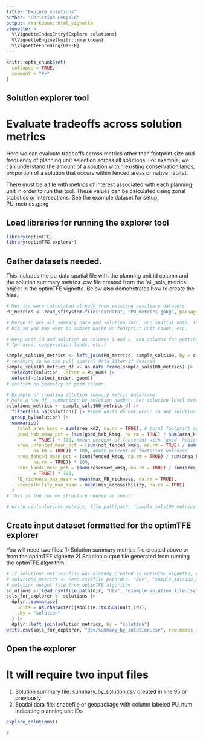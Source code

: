 ```yaml
---
title: "Explore solutions"
author: "Christina Leopold"
output: rmarkdown::html_vignette
vignette: >
  %\VignetteIndexEntry{Explore solutions}
  %\VignetteEngine{knitr::rmarkdown}
  %\VignetteEncoding{UTF-8}
---
```


```r
knitr::opts_chunk$set(
  collapse = TRUE,
  comment = "#>"
)
```
## Solution explorer tool
# Evaluate tradeoffs across solution metrics
Here we can evaluate tradeoffs across metrics other than footprint size and frequency
of planning unit selection across all solutions. For example, we can understand the
amount of a solution within existing conservation lands, proportion of a solution that
occurs within fenced areas or native habitat.

There must be a file with metrics of interest associated with each planning unit
in order to run this tool. These values can be calculated using zonal statistics or intersections.
See the example dataset for setup: PU_metrics.gpkg

## Load libraries for running the explorer tool

```r
library(optimTFE)
library(optimTFE.explorer)
```

## Gather datasets needed.
This includes the pu_data spatial file with the planning unit id column and the 
solution summary metrics .csv file created from the 'all_sols_metrics' object in
the optimTFE vignette. Below also demonstrates how to create the files.

```r
# Metrics were calculated already from existing auxiliary datasets
PU_metrics <- read_sf(system.file("extdata", "PU_metrics.gpkg", package = "optimTFE"))

# Merge to get all summary data and solution info, and spatial data. This could get
# big,so you may want to subset based on footprint unit count, etc.

# Keep unit_id and solution as columns 1 and 2, and columns for getting summary stats 
# (pu area, conservation lands, etc.)

sample_sols100_metrics <- left_join(PU_metrics, sample_sols100, by = c("PU_num" = "unit_id"))
# renaming so we can pull spatial data later if desired
sample_sols100_metrics_df <- as.data.frame(sample_sols100_metrics) |>
  relocate(solution, .after = PU_num) |>
  select(-c(select_order, geom))
# confirm no geometry or geom column

# Example of creating solution summary metric dataframe:
# Make a new df, summarized by solution number. Get solution-level metrics:
solutions_metrics <- sample_sols100_metrics_df |>
  filter(!is.na(solution)) |> #some units do not occur in any solution
  group_by(solution) |>
  summarise(
    total_area_kmsq = sum(area_km2, na.rm = TRUE), # total footprint area
    good_hab_mean_pct = (sum(good_hab_kmsq, na.rm = TRUE) / sum(area_km2, na.rm 
          = TRUE)) * 100, #mean percent of footprint with 'good' habitat
    area_unfenced_mean_pct = (sum(not_fenced_kmsq, na.rm = TRUE) / sum(area_km2,
          na.rm = TRUE)) * 100, #mean percent of footprint unfenced
    area_fenced_mean_pct = (sum(fenced_kmsq, na.rm = TRUE) / sum(area_km2,
          na.rm = TRUE)) * 100,
    cons_lands_mean_pct = (sum(reserved_kmsq, na.rm = TRUE) / sum(area_km2, na.rm 
          = TRUE)) * 100,
    FB_richness_max_mean = mean(max_FB_richness, na.rm = TRUE),
    accessibility_max_mean = mean(max_accessibility, na.rm = TRUE)
  )
# This is the column structure needed as input!

# write.csv(solutions_metrics, file.path(path, "sample_sols100_metrics.csv" ))

```
## Create input dataset formatted for the optimTFE explorer
You will need two files:
1) Solution summary metrics file created above or from the optimTFE vignette
2) Solution output file generated from running the optimTFE algorithm.

```r
# If solutions metrics file was already created in optimTFE vignette, read-in dataset:
# solutions_metrics <- read.csv(file.path(dir, "dev", "sample_sols100_metrics.csv")) |> dplyr::select(-X)
# solution output file from optimTFE algorithm
solutions <- read.csv(file.path(dir, "dev", "example_solution_file.csv")) # replace dir with output folder if needed
sols_for_explorer <- solutions |>
  dplyr::summarise(
    units = as.character(jsonlite::toJSON(unit_id)),
    .by = "solution"
  ) |>
  dplyr::left_join(solution_metrics, by = "solution")
write.csv(sols_for_explorer, "dev/summary_by_solution.csv", row.names = FALSE)
```

## Open the explorer

# It will require two input files
1) Solution summary file: summary_by_solution.csv created in line 95 or previously
2) Spatial data file: shapefile or geopackage with column labeled PU_num indicating planning unit IDs

```r
explore_solutions()

# 
```
